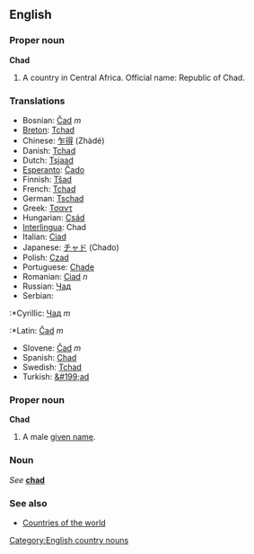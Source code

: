 ==English==
===Proper noun===
'''Chad'''

#A country in Central Africa. Official name: Republic of Chad.

===Translations===
*Bosnian: [[Čad]] ''m''
*[[Breton]]: [[Tchad]]
*Chinese: [[乍得]] (Zhàdé)
*Danish: [[Tchad]]
*Dutch: [[Tsjaad]]
*[[Esperanto]]: [[Ĉado]]
*Finnish: [[Tšad]]
*French: [[Tchad]]
*German: [[Tschad]]
*Greek: [[Τσαντ]]
*Hungarian: [[Csád]]
*[[Interlingua]]: Chad
*Italian: [[Ciad]]
*Japanese: [[チャド]] (Chado)
*Polish: [[Czad]]
*Portuguese: [[Chade]]
*Romanian: [[Ciad]] ''n''
*Russian: [[Чад]]
*Serbian:
:*Cyrillic: [[Чад]] ''m''
:*Latin: [[Čad]] ''m''
*Slovene: [[Čad]] ''m''
*Spanish: [[Chad]]
*Swedish: [[Tchad]]
*Turkish: [[&#199;ad]]

===Proper noun===
'''Chad'''

#A male [[given name]].

===Noun===
''See'' '''[[chad]]'''

===See also===
*[[Countries of the world]]

[[Category:English country nouns]]